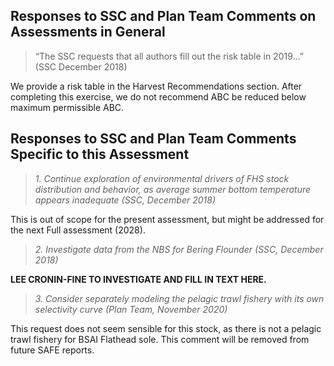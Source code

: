 \newpage

## Responses to SSC and Plan Team Comments on Assessments in General

> "The SSC requests that all authors fill out the risk table in 2019…" (SSC December 2018)  

We provide a risk table in the Harvest Recommendations section. After completing this exercise, we do not recommend ABC be reduced below maximum permissible ABC. 

## Responses to SSC and Plan Team Comments Specific to this Assessment

>*1. Continue exploration of environmental drivers of FHS stock distribution and behavior, as average summer bottom temperature appears inadequate (SSC, December 2018)*

This is out of scope for the present assessment, but might be addressed for the next Full assessment (2028).

>*2. Investigate data from the NBS for Bering Flounder (SSC, December 2018)*

**LEE CRONIN-FINE TO INVESTIGATE AND FILL IN TEXT HERE.**

>*3. Consider separately modeling the pelagic trawl fishery with its own selectivity curve (Plan Team, November 2020)*

This request does not seem sensible for this stock, as there is not a pelagic trawl fishery for BSAI Flathead sole. This comment will be removed from future SAFE reports.